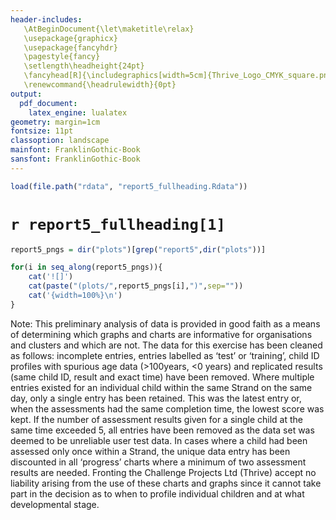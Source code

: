 ```yaml
---
header-includes: 
   \AtBeginDocument{\let\maketitle\relax}
   \usepackage{graphicx}
   \usepackage{fancyhdr}
   \pagestyle{fancy}
   \setlength\headheight{24pt}
   \fancyhead[R]{\includegraphics[width=5cm]{Thrive_Logo_CMYK_square.png}}
   \renewcommand{\headrulewidth}{0pt}
output:
  pdf_document:
    latex_engine: lualatex
geometry: margin=1cm
fontsize: 11pt
classoption: landscape
mainfont: FranklinGothic-Book
sansfont: FranklinGothic-Book
---
```



```r
load(file.path("rdata", "report5_fullheading.Rdata"))
```

# `r report5_fullheading[1]`\


```r
report5_pngs = dir("plots")[grep("report5",dir("plots"))]
```

```r
for(i in seq_along(report5_pngs)){
    cat('![]')
    cat(paste("(plots/",report5_pngs[i],")",sep=""))
    cat('{width=100%}\n')
}
```

\newpage
Note: This preliminary analysis of data is provided in good faith as a means of determining which graphs and charts are informative for organisations and clusters and which are not. The data for this exercise has been cleaned as follows: incomplete entries, entries labelled as 'test' or 'training', child ID profiles with spurious age data (>100years, <0 years) and replicated results (same child ID, result and exact time) have been removed. Where multiple entries existed for an individual child within the same Strand on the same day, only a single entry has been retained. This was the latest entry or, when the assessments had the same completion time, the lowest score was kept. If the number of assessment results given for a single child at the same time exceeded 5, all entries have been removed as the data set was deemed to be unreliable user test data. In cases where a child had been assessed only once within a Strand, the unique data entry has been discounted in all 'progress' charts where a minimum of two assessment results are needed. Fronting the Challenge Projects Ltd (Thrive) accept no liability arising from the use of these charts and graphs since it cannot take part in the decision as to when to profile individual children and at what developmental stage.
